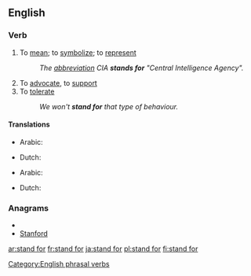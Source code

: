 ==English==

===Verb===
{{infl|en|verb|inf=to [[stand]] [[for]]}}

# {{idiom|said of [[abbreviation]]s}} To [[mean]]; to [[symbolize]]; to [[represent]]
#: ''The [[abbreviation]] CIA '''stands for''' "Central Intelligence Agency".''
# To [[advocate]], to [[support]]
# To [[tolerate]]
#: ''We won't '''stand for''' that type of behaviour.''

====Translations====

{{trans-top|to mean, symbolize or represent}}
* Arabic: {{Arab|[[إستند]]}} {{IPAchar|(istánada)}}
{{trans-mid}}
* Dutch: {{t-|nl|staan voor}}
{{trans-bottom}}

{{trans-top|to advocate or support}}
* Arabic: {{Arab|[[ساند]]}} {{IPAchar|(sânada)}}
{{trans-mid}}
* Dutch: {{t-|nl|voorstaan}}
{{trans-bottom}}

===Anagrams===
* {{alphagram|adfnorst}}
* [[Stanford#English|Stanford]]

[[Category:English phrasal verbs]]

[[ar:stand for]]
[[fr:stand for]]
[[ja:stand for]]
[[pl:stand for]]
[[fi:stand for]]
